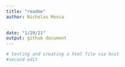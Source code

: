 ```yaml
---
title: "readme"
author: Nicholas Mosca

  
date: "1/29/21"
output: github document
---
```


```R
# testing and creating a html file via knit
#second edit


```
